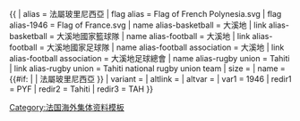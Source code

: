 {{ {{{1<noinclude>|country showdata</noinclude>}}}
| alias = 法屬玻里尼西亞
| flag alias = Flag of French Polynesia.svg
| flag alias-1946  = Flag of France.svg
| name alias-basketball = 大溪地
| link alias-basketball = 大溪地國家{{{mw|}}}籃球隊
| name alias-football = 大溪地
| link alias-football = 大溪地國家{{{mw|}}}足球隊
| name alias-football association = 大溪地
| link alias-football association = 大溪地足球總會
| name alias-rugby union = Tahiti
| link alias-rugby union = Tahiti national rugby union team
| size = {{{size|}}}
| name = {{#if: {{{name|}}} | {{{name|}}} | 法屬玻里尼西亞 }}
| variant = {{{variant|}}}
| altlink = {{{altlink|}}}
| altvar = {{{altvar|}}}
<noinclude>
| var1 = 1946
| redir1 = PYF
| redir2 = Tahiti
| redir3 = TAH
[[Category:法国海外集体资料模板]]
</noinclude>
}}